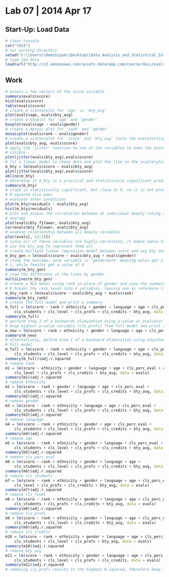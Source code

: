 Lab 07 | 2014 Apr 17
========================================================

Start-Up: Load Data
--------------------------------------------------------

```r
# clear console
cat("\014")
# set working directory
setwd("C:\\Users\\Dominique\\Desktop\\Data_Analysis_and_Statistical_Inference")
# load the data
load(url("http://s3.amazonaws.com/assets.datacamp.com/course/dasi/evals.RData"))
```

Work
--------------------------------------------------------

```r
# assess a few vectors of the score variable
summary(evals$score)
hist(evals$score)
table(evals$score)
# create a scatterplot for 'age' vs 'bty_avg'
plot(evals$age, evals$bty_avg)
# create a boxplot for 'age' and 'gender'
boxplot(evals$age ~ evals$gender)
# create a mosaic plot for 'rank' and 'gender'
mosaicplot(evals$rank ~ evals$gender)
# create a scatterplot for 'score' and 'bty_avg' (note the overplotting)
plot(evals$bty_avg, evals$score)
# apply the 'jitter' function to one of the variables to make the points more
# visible
plot(jitter(evals$bty_avg),evals$score)
# fit a linear model to these data and plot the line on the scatterplot
m_bty = lm(evals$score ~ evals$bty_avg)
plot(jitter(evals$bty_avg),evals$score)
abline(m_bty)
# determine if m_bty is a practical and statistically significant predictor
summary(m_bty)
# slope is statistically significant, but close to 0, so it is not practical
# R-squared also poor
# evaluate other conditions
plot(m_bty$residuals ~ evals$bty_avg)
hist(m_bty$residuals)
# plot and assess the correlation between an individual beauty rating and the
# average
plot(evals$bty_f1lower, evals$bty_avg)
cor(evals$bty_f1lower, evals$bty_avg)
# examine relationship between all beauty variables
plot(evals[, 13:19])
# since all of these variables are highly correlated, it makes sense to just
# use the bty_avg to represent them all
# create multiple linear regression model between score and avg_bty and gender
m_bty_gen = lm(evals$score ~ evals$bty_avg + evals$gender)
# study the outcome; note variable is 'gendermale' meaning males get a value of
# 1, while females get a value of 0
summary(m_bty_gen)
# view the difference in the lines by gender
multiLines(m_bty_gen)
# create a MLR model using rank in place of gender and view the summary
# R breaks the rank level into 2 variables, leaving one as reference (= 0)
m_bty_rank = lm(evals$score ~ evals$bty_avg + evals$rank)
summary(m_bty_rank)
# create the full model and print a summary
m_full = lm(score ~ rank + ethnicity + gender + language + age + cls_perc_eval + 
    cls_students + cls_level + cls_profs + cls_credits + bty_avg, data = evals)
summary(m_full)
# perform step 1 of a backwards elimination using p-value as evaluator
# drop highest p-value variable (cls_profs) from full model and print summary
m_new = lm(score ~ rank + ethnicity + gender + language + age + cls_perc_eval + cls_students + cls_level + cls_credits + bty_avg, data = evals)
summary(m_new)
# alternatively, peform step 1 of a backward elimination using adjusted R^2
# full model
m_full = lm(score ~ rank + ethnicity + gender + language + age + cls_perc_eval + 
    cls_students + cls_level + cls_profs + cls_credits + bty_avg, data = evals)
summary(m_full)$adj.r.squared
# remove rank
m1 = lm(score ~ ethnicity + gender + language + age + cls_perc_eval + cls_students + 
    cls_level + cls_profs + cls_credits + bty_avg, data = evals)
summary(m1)$adj.r.squared
# remove ethnicity
m2 = lm(score ~ rank + gender + language + age + cls_perc_eval + 
    cls_students + cls_level + cls_profs + cls_credits + bty_avg, data = evals)
summary(m2)$adj.r.squared
# remove gender
m3 = lm(score ~ rank + ethnicity + language + age + cls_perc_eval + 
    cls_students + cls_level + cls_profs + cls_credits + bty_avg, data = evals)
summary(m3)$adj.r.squared
# remove language
m4 = lm(score ~ rank + ethnicity + gender + age + cls_perc_eval + 
    cls_students + cls_level + cls_profs + cls_credits + bty_avg, data = evals)
summary(m4)$adj.r.squared
# remove age
m5 = lm(score ~ rank + ethnicity + gender + language + cls_perc_eval + 
    cls_students + cls_level + cls_profs + cls_credits + bty_avg, data = evals)
summary(m5)$adj.r.squared
# remove cls_perc_eval
m6 = lm(score ~ rank + ethnicity + gender + language + age + 
    cls_students + cls_level + cls_profs + cls_credits + bty_avg, data = evals)
summary(m6)$adj.r.squared
# remove cls_students
m7 = lm(score ~ rank + ethnicity + gender + language + age + cls_perc_eval + 
    cls_level + cls_profs + cls_credits + bty_avg, data = evals)
summary(m7)$adj.r.squared
# remove cls_level
m8 = lm(score ~ rank + ethnicity + gender + language + age + cls_perc_eval + 
    cls_students + cls_profs + cls_credits + bty_avg, data = evals)
summary(m8)$adj.r.squared
# remove cls_profs
m9 = lm(score ~ rank + ethnicity + gender + language + age + cls_perc_eval + 
    cls_students + cls_level + cls_credits + bty_avg, data = evals)
summary(m9)$adj.r.squared
# remove cls_credits
m10 = lm(score ~ rank + ethnicity + gender + language + age + cls_perc_eval + 
    cls_students + cls_level + cls_profs + bty_avg, data = evals)
summary(m10)$adj.r.squared
# remove bty_avg
m11 = lm(score ~ rank + ethnicity + gender + language + age + cls_perc_eval + 
    cls_students + cls_level + cls_profs + cls_credits, data = evals)
summary(m11)$adj.r.squared
# removing cls_profs results in the highest R-squared, therefore keep it out
```